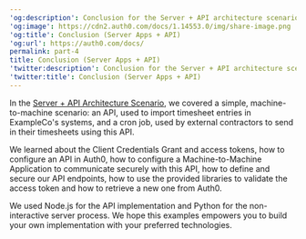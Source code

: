 ---
'og:description': Conclusion for the Server + API architecture scenario
'og:image': https://cdn2.auth0.com/docs/1.14553.0/img/share-image.png
'og:title': Conclusion (Server Apps + API)
'og:url': https://auth0.com/docs/
permalink: part-4
title: Conclusion (Server Apps + API)
'twitter:description': Conclusion for the Server + API architecture scenario
'twitter:title': Conclusion (Server Apps + API)
---
In the [Server + API Architecture Scenario](/docs/get-started/architecture-scenarios/server-application-api), we covered a simple, machine-to-machine scenario: an API, used to import timesheet entries in ExampleCo's systems, and a cron job, used by external contractors to send in their timesheets using this API.

We learned about the Client Credentials Grant and <Tooltip tip="Access Token: Authorization credential, in the form of an opaque string or JWT, used to access an API." cta="View Glossary" href="/docs/glossary?term=access+tokens">access tokens</Tooltip>, how to configure an API in Auth0, how to configure a Machine-to-Machine Application to communicate securely with this API, how to define and secure our API endpoints, how to use the provided libraries to validate the access token and how to retrieve a new one from Auth0.

We used Node.js for the API implementation and Python for the non-interactive server process. We hope this examples empowers you to build your own implementation with your preferred technologies.